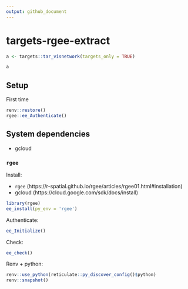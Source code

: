 ```yaml
---
output: github_document
---
```



# targets-rgee-extract

```r
a <- targets::tar_visnetwork(targets_only = TRUE)
```

```r
a
```


## Setup

First time

```r
renv::restore()
rgee::ee_Authenticate()
```

## System dependencies

- gcloud

### `rgee` 

Install:

- `rgee` (https://r-spatial.github.io/rgee/articles/rgee01.html#installation)
- gcloud (https://cloud.google.com/sdk/docs/install)

```r
library(rgee)
ee_install(py_env = 'rgee')
```


Authenticate:

```r
ee_Initialize()
```


Check:

```r
ee_check()
```


Renv + python:

```r
renv::use_python(reticulate::py_discover_config()$python)
renv::snapshot()
```
